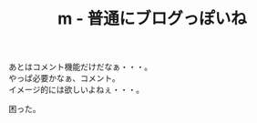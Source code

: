 ﻿---
title: m - 普通にブログっぽいね
pubtime: 2012-12-06T21:53+0900
amp: hybrid
tags: [テスト記事]
description: null
---

あとはコメント機能だけだなぁ・・・。<br />
やっぱ必要かなぁ、コメント。<br />
イメージ的には欲しいよねぇ・・・。

困った。
